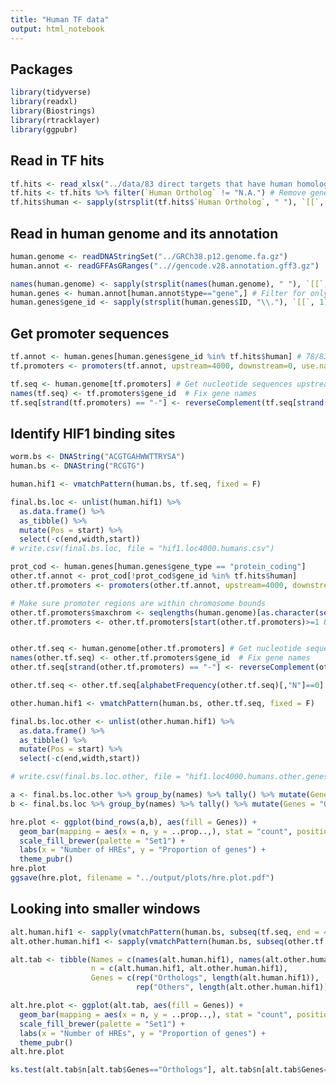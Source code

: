 ```yaml
---
title: "Human TF data"
output: html_notebook
---
```


## Packages
```r
library(tidyverse)
library(readxl)
library(Biostrings)
library(rtracklayer)
library(ggpubr)
```

## Read in TF hits 
```r
tf.hits <- read_xlsx("../data/83 direct targets that have human homologs.xlsx")
tf.hits <- tf.hits %>% filter(`Human Ortholog` != "N.A.") # Remove genes with no human orthologs
tf.hits$human <- sapply(strsplit(tf.hits$`Human Ortholog`, " "), `[[`, 1)
```

## Read in human genome and its annotation
```r
human.genome <- readDNAStringSet("../GRCh38.p12.genome.fa.gz")
human.annot <- readGFFAsGRanges("..//gencode.v28.annotation.gff3.gz")

names(human.genome) <- sapply(strsplit(names(human.genome), " "), `[[`, 1) # Fix chromosome names to match annotations
human.genes <- human.annot[human.annot$type=="gene",] # Filter for only annotations of genes
human.genes$gene_id <- sapply(strsplit(human.genes$ID, "\\."), `[[`, 1) # Fix gene_id to match HIF-1 targets
```

## Get promoter sequences
```r
tf.annot <- human.genes[human.genes$gene_id %in% tf.hits$human] # 78/83 of those gene ids are present in the current annotation
tf.promoters <- promoters(tf.annot, upstream=4000, downstream=0, use.names=TRUE) # Get 4000 bp upstream of the TSS

tf.seq <- human.genome[tf.promoters] # Get nucleotide sequences upstream of the promoter region
names(tf.seq) <- tf.promoters$gene_id  # Fix gene names
tf.seq[strand(tf.promoters) == "-"] <- reverseComplement(tf.seq[strand(tf.promoters) == "-"]) # For sequences on the negative strand, take the reverse complement of the sequences
```

## Identify HIF1 binding sites
```r
worm.bs <- DNAString("ACGTGAHWWTTRYSA")
human.bs <- DNAString("RCGTG")

human.hif1 <- vmatchPattern(human.bs, tf.seq, fixed = F)

final.bs.loc <- unlist(human.hif1) %>% 
  as.data.frame() %>%
  as_tibble() %>% 
  mutate(Pos = start) %>% 
  select(-c(end,width,start))
# write.csv(final.bs.loc, file = "hif1.loc4000.humans.csv")
```

```r
prot_cod <- human.genes[human.genes$gene_type == "protein_coding"]
other.tf.annot <- prot_cod[!prot_cod$gene_id %in% tf.hits$human] 
other.tf.promoters <- promoters(other.tf.annot, upstream=4000, downstream=0, use.names=TRUE) # Get 4000 bp upstream of the TSS

# Make sure promoter regions are within chromosome bounds
other.tf.promoters$maxchrom <- seqlengths(human.genome)[as.character(seqnames(other.tf.promoters))]
other.tf.promoters <- other.tf.promoters[start(other.tf.promoters)>=1 & end(other.tf.promoters)<= other.tf.promoters$maxchrom]


other.tf.seq <- human.genome[other.tf.promoters] # Get nucleotide sequences upstream of the promoter region
names(other.tf.seq) <- other.tf.promoters$gene_id  # Fix gene names
other.tf.seq[strand(other.tf.promoters) == "-"] <- reverseComplement(other.tf.seq[strand(other.tf.promoters) == "-"]) # For sequences on the negative strand, take the reverse complement of the sequences

other.tf.seq <- other.tf.seq[alphabetFrequency(other.tf.seq)[,"N"]==0] # No N is promoter region

other.human.hif1 <- vmatchPattern(human.bs, other.tf.seq, fixed = F)

final.bs.loc.other <- unlist(other.human.hif1) %>% 
  as.data.frame() %>%
  as_tibble() %>% 
  mutate(Pos = start) %>% 
  select(-c(end,width,start))

# write.csv(final.bs.loc.other, file = "hif1.loc4000.humans.other.genes.csv")

```

```r
a <- final.bs.loc.other %>% group_by(names) %>% tally() %>% mutate(Genes = "Others")
b <- final.bs.loc %>% group_by(names) %>% tally() %>% mutate(Genes = "Orthologs")

hre.plot <- ggplot(bind_rows(a,b), aes(fill = Genes)) +
  geom_bar(mapping = aes(x = n, y = ..prop..,), stat = "count", position = "dodge") +
  scale_fill_brewer(palette = "Set1") +
  labs(x = "Number of HREs", y = "Proportion of genes") +
  theme_pubr()
hre.plot
ggsave(hre.plot, filename = "../output/plots/hre.plot.pdf")
```
## Looking into smaller windows
```r
alt.human.hif1 <- sapply(vmatchPattern(human.bs, subseq(tf.seq, end = 4000, width = 1000), fixed = F), length)
alt.other.human.hif1 <- sapply(vmatchPattern(human.bs, subseq(other.tf.seq, end = 4000, width = 1000), fixed = F), length)

alt.tab <- tibble(Names = c(names(alt.human.hif1), names(alt.other.human.hif1)),
                  n = c(alt.human.hif1, alt.other.human.hif1),
                  Genes = c(rep("Orthologs", length(alt.human.hif1)),
                            rep("Others", length(alt.other.human.hif1))))

alt.hre.plot <- ggplot(alt.tab, aes(fill = Genes)) +
  geom_bar(mapping = aes(x = n, y = ..prop..,), stat = "count", position = "dodge") +
  scale_fill_brewer(palette = "Set1") +
  labs(x = "Number of HREs", y = "Proportion of genes") +
  theme_pubr()
alt.hre.plot

ks.test(alt.tab$n[alt.tab$Genes=="Orthologs"], alt.tab$n[alt.tab$Genes=="Others"])
```

